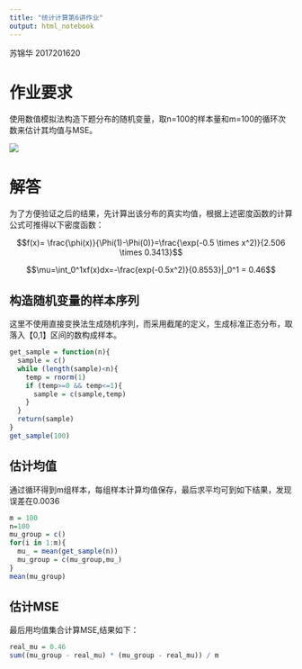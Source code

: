 ```yaml
---
title: "统计计算第6讲作业"
output: html_notebook
---
```

苏锦华 2017201620

# 作业要求

使用数值模拟法构造下题分布的随机变量，取n=100的样本量和m=100的循环次数来估计其均值与MSE。

![](/home/sujinhua/Pictures/统计计算第6讲作业.jpg)

# 解答

为了方便验证之后的结果，先计算出该分布的真实均值，根据上述密度函数的计算公式可推得以下密度函数：

$$f(x)= \frac{\phi(x)}{\Phi(1)-\Phi(0)}=\frac{\exp(-0.5 \times x^2)}{2.506 \times 0.3413}$$

$$\mu=\int_0^1xf(x)dx=-\frac{exp(-0.5x^2)}{0.8553}|_0^1 = 0.46$$

## 构造随机变量的样本序列

这里不使用直接变换法生成随机序列，而采用截尾的定义，生成标准正态分布，取落入【0,1】区间的数构成样本。

```r
get_sample = function(n){
  sample = c()
  while (length(sample)<n){
    temp = rnorm(1)
    if (temp>=0 && temp<=1){
      sample = c(sample,temp)
    }
  }
  return(sample)
}
get_sample(100)
```

## 估计均值

通过循环得到m组样本，每组样本计算均值保存，最后求平均可到如下结果，发现误差在0.0036

```r
m = 100
n=100
mu_group = c()
for(i in 1:m){
  mu_ = mean(get_sample(n))
  mu_group = c(mu_group,mu_)
}
mean(mu_group)
```

## 估计MSE

最后用均值集合计算MSE,结果如下：

```r
real_mu = 0.46
sum((mu_group - real_mu) * (mu_group - real_mu)) / m
```